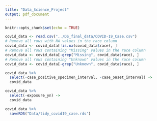 ```yaml
---
title: "Data_Science_Project"
output: pdf_document
---
```


```r
knitr::opts_chunk$set(echo = TRUE)
```

```r
covid_data <- read.csv("../DS_final_data/COVID-19_Case.csv")
# Remove all rows with NA values in the race column
covid_data <- covid_data[!is.na(covid_data$race), ]
# Remove all rows containing "Missing" values in the race column
covid_data <- covid_data[-grep("Missing", covid_data$race), ]
# Remove all rows containing "Unknown" values in the race column
covid_data <- covid_data[-grep("Unknown", covid_data$race), ]

covid_data %>% 
  select(-case_positive_specimen_interval, -case_onset_interval) ->
  covid_data

covid_data %>% 
  select(-exposure_yn) ->
  covid_data

covid_data %>% 
  saveRDS("Data/tidy_covid19_case.rds")
```

